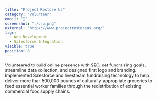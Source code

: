 ```yaml
---
title: "Project Restore Us"
category: "Volunteer"
emoji: "🥬"
screenshot: "./pru.png"
external: "https://www.projectrestoreus.org/"
tags:
  - Web Development
  - Salesforce Integration
visible: true
position: 8
---
```


Volunteered to build online presence with SEO, set fundraising goals, streamline data collection, and designed first logo and branding. Implemented Salesforce and livestream fundraising technology to help deliver more than 500,000 pounds of culturally-appropriate groceries to feed essential worker families through the redistribution of existing commercial food supply chains.
